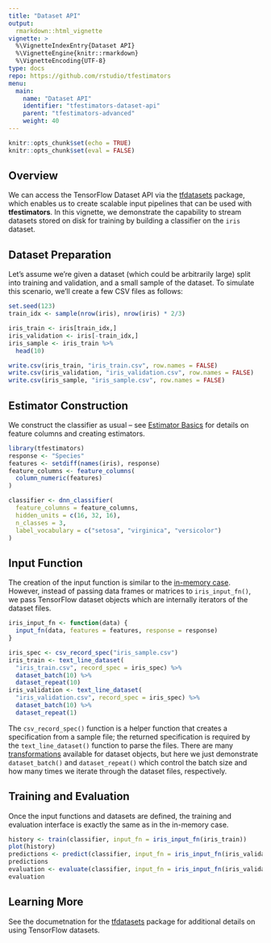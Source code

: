 ```yaml
---
title: "Dataset API"
output: 
  rmarkdown::html_vignette
vignette: >
  %\VignetteIndexEntry{Dataset API}
  %\VignetteEngine{knitr::rmarkdown}
  %\VignetteEncoding{UTF-8}
type: docs
repo: https://github.com/rstudio/tfestimators
menu:
  main:
    name: "Dataset API"
    identifier: "tfestimators-dataset-api"
    parent: "tfestimators-advanced"
    weight: 40
---
```



```r
knitr::opts_chunk$set(echo = TRUE)
knitr::opts_chunk$set(eval = FALSE)
```


## Overview

We can access the TensorFlow Dataset API via the [tfdatasets](https://tensorflow.rstudio.com/tools/tfdatasets/) package, which enables us to create scalable input pipelines that can be used with **tfestimators**. In this vignette, we demonstrate the capability to stream datasets stored on disk for training by building a classifier on the `iris` dataset.

## Dataset Preparation

Let's assume we're given a dataset (which could be arbitrarily large) split into training and validation, and a small sample of the dataset. To simulate this scenario, we'll create a few CSV files as follows:

```r
set.seed(123)
train_idx <- sample(nrow(iris), nrow(iris) * 2/3)

iris_train <- iris[train_idx,]
iris_validation <- iris[-train_idx,]
iris_sample <- iris_train %>%
  head(10)

write.csv(iris_train, "iris_train.csv", row.names = FALSE)
write.csv(iris_validation, "iris_validation.csv", row.names = FALSE)
write.csv(iris_sample, "iris_sample.csv", row.names = FALSE)
```

## Estimator Construction

We construct the classifier as usual -- see [Estimator Basics](https://tensorflow.rstudio.com/tfestimators/articles/estimator_basics.html) for details on feature columns and creating estimators.

```r
library(tfestimators)
response <- "Species"
features <- setdiff(names(iris), response)
feature_columns <- feature_columns(
  column_numeric(features)
)

classifier <- dnn_classifier(
  feature_columns = feature_columns,
  hidden_units = c(16, 32, 16),
  n_classes = 3,
  label_vocabulary = c("setosa", "virginica", "versicolor")
)
```

## Input Function

The creation of the input function is similar to the [in-memory case](https://tensorflow.rstudio.com/guide/tfestimators/estimator_basics/#input-functions). However, instead of passing data frames or matrices to `iris_input_fn()`, we pass TensorFlow dataset objects which are internally iterators of the dataset files.

```r
iris_input_fn <- function(data) {
  input_fn(data, features = features, response = response)
}

iris_spec <- csv_record_spec("iris_sample.csv")
iris_train <- text_line_dataset(
  "iris_train.csv", record_spec = iris_spec) %>%
  dataset_batch(10) %>% 
  dataset_repeat(10)
iris_validation <- text_line_dataset(
  "iris_validation.csv", record_spec = iris_spec) %>%
  dataset_batch(10) %>%
  dataset_repeat(1)
```

The `csv_record_spec()` function is a helper function that creates a specification from a sample file; the returned specification is required by the `text_line_dataset()` function to parse the files. There are many [transformations](https://tensorflow.rstudio.com/guide/tfdatasets/introduction/#transformations) available for dataset objects, but here we just demonstrate `dataset_batch()` and `dataset_repeat()` which control the batch size and how many times we iterate through the dataset files, respectively.

## Training and Evaluation

Once the input functions and datasets are defined, the training and evaluation interface is exactly the same as in the in-memory case.

```r
history <- train(classifier, input_fn = iris_input_fn(iris_train))
plot(history)
predictions <- predict(classifier, input_fn = iris_input_fn(iris_validation))
predictions
evaluation <- evaluate(classifier, input_fn = iris_input_fn(iris_validation))
evaluation
```

## Learning More

See the documetnation for the [tfdatasets](https://tensorflow.rstudio.com/tools/tfdatasets/) package for additional details on using TensorFlow datasets.



